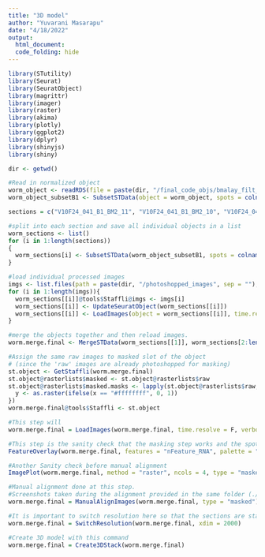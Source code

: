 ```yaml
---
title: "3D model"
author: "Yuvarani Masarapu"
date: "4/18/2022"
output: 
  html_document:
  code_folding: hide
---
```


```r
library(STutility)
library(Seurat)
library(SeuratObject)
library(magrittr)
library(imager)
library(raster)
library(akima)
library(plotly)
library(ggplot2)
library(dplyr)
library(shinyjs)
library(shiny)
```

```r
dir <- getwd()

#Read in normalized object
worm_object <- readRDS(file = paste(dir, "/final_code_objs/bmalay_filt_obj.list.nfeat.merged.rds", sep = ""))
worm_object_subsetB1 <- SubsetSTData(object = worm_object, spots = colnames(worm_object)[worm_object$slide_subarray == "V10F24_041_B1"])

sections = c("V10F24_041_B1_BM2_11", "V10F24_041_B1_BM2_10", "V10F24_041_B1_BM2_9", "V10F24_041_B1_BM2_8", "V10F24_041_B1_BM2_7", "V10F24_041_B1_BM2_6", "V10F24_041_B1_BM2_5","V10F24_041_B1_BM2_4","V10F24_041_B1_BM2_3", "V10F24_041_B1_BM2_2")

#split into each section and save all individual objects in a list
worm_sections <- list()
for (i in 1:length(sections))
{
  worm_sections[i] <- SubsetSTData(worm_object_subsetB1, spots = colnames(worm_object_subsetB1)[worm_object_subsetB1$slide_subarray_sample_section == sections[i]])
}

#load individual processed images
imgs <- list.files(path = paste(dir, "/photoshopped_images", sep = ""), pattern = "*.png", full.names = T)
for (i in 1:length(imgs)){
  worm_sections[[i]]@tools$Staffli@imgs <- imgs[i]
  worm_sections[[i]] <- UpdateSeuratObject(worm_sections[[i]])
  worm_sections[[i]] <- LoadImages(object = worm_sections[[i]], time.resolve = F, verbose = F)
}

#merge the objects together and then reload images.
worm.merge.final <- MergeSTData(worm_sections[[1]], worm_sections[2:length(worm_sections)], merge.data = T)

#Assign the same raw images to masked slot of the object 
# (since the 'raw' images are already photoshopped for masking)
st.object <- GetStaffli(worm.merge.final)
st.object@rasterlists$masked <- st.object@rasterlists$raw
st.object@rasterlists$masked.masks <- lapply(st.object@rasterlists$raw, function(x) {
  y <- as.raster(ifelse(x == "#ffffffff", 0, 1))
})
worm.merge.final@tools$Staffli <- st.object

#This step will 
worm.merge.final = LoadImages(worm.merge.final, time.resolve = F, verbose = F)

#This step is the sanity check that the masking step works and the spots are perfectly aligned on the tissue sections
FeatureOverlay(worm.merge.final, features = "nFeature_RNA", palette = "GrRd", pt.size = 0.5, sampleids = 1:10, ncols = 4, type = "masked", show.sb = F)

#Another Sanity check before manual alignment
ImagePlot(worm.merge.final, method = "raster", ncols = 4, type = "masked")

#Manual alignment done at this step.
#Screenshots taken during the alignment provided in the same folder (./manual_alignment_screenshots) as this code.
worm.merge.final = ManualAlignImages(worm.merge.final, type = "masked")

#It is important to switch resolution here so that the sections are stacked properly on the 3D model
worm.merge.final = SwitchResolution(worm.merge.final, xdim = 2000)

#Create 3D model with this command
worm.merge.final = Create3DStack(worm.merge.final)
```




